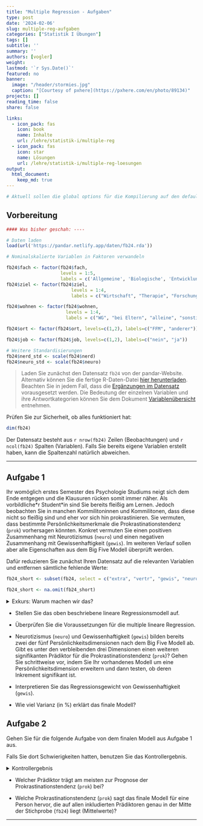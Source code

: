 ```yaml
---
title: "Multiple Regression - Aufgaben" 
type: post
date: '2024-02-06' 
slug: multiple-reg-aufgaben
categories: ["Statistik I Übungen"] 
tags: [] 
subtitle: ''
summary: '' 
authors: [vogler]
weight:
lastmod: '`r Sys.Date()`'
featured: no
banner:
  image: "/header/stormies.jpg"
  caption: "[Courtesy of pxhere](https://pxhere.com/en/photo/89134)"
projects: []
reading_time: false
share: false

links:
  - icon_pack: fas
    icon: book
    name: Inhalte
    url: /lehre/statistik-i/multiple-reg
  - icon_pack: fas
    icon: star
    name: Lösungen
    url: /lehre/statistik-i/multiple-reg-loesungen
output:
  html_document:
    keep_md: true
---
```


```r
# Aktuell sollen die global options für die Kompilierung auf den default Einstellungen gelassen werden
```

## Vorbereitung

```r
#### Was bisher geschah: ----

# Daten laden
load(url('https://pandar.netlify.app/daten/fb24.rda')) 

# Nominalskalierte Variablen in Faktoren verwandeln

fb24$fach <- factor(fb24$fach,
                    levels = 1:5,
                    labels = c('Allgemeine', 'Biologische', 'Entwicklung', 'Klinische', 'Diag./Meth.'))
fb24$ziel <- factor(fb24$ziel,
                        levels = 1:4,
                        labels = c("Wirtschaft", "Therapie", "Forschung", "Andere"))

fb24$wohnen <- factor(fb24$wohnen, 
                      levels = 1:4, 
                      labels = c("WG", "bei Eltern", "alleine", "sonstiges"))

fb24$ort <- factor(fb24$ort, levels=c(1,2), labels=c("FFM", "anderer"))

fb24$job <- factor(fb24$job, levels=c(1,2), labels=c("nein", "ja"))

# Weitere Standardisierungen
fb24$nerd_std <- scale(fb24$nerd)
fb24$neuro_std <- scale(fb24$neuro)
```

> Laden Sie zunächst den Datensatz `fb24` von der pandar-Website. Alternativ können Sie die fertige R-Daten-Datei [<i class="fas fa-download"></i> hier herunterladen](/daten/fb24.rda). Beachten Sie in jedem Fall, dass die [Ergänzungen im Datensatz](/lehre/statistik-i/multiple-reg/#prep) vorausgesetzt werden. Die Bedeutung der einzelnen Variablen und ihre Antwortkategorien können Sie dem Dokument [Variablenübersicht](/lehre/statistik-i/variablen.pdf) entnehmen.

Prüfen Sie zur Sicherheit, ob alles funktioniert hat: 

```r
dim(fb24)
```

Der Datensatz besteht aus `r nrow(fb24)` Zeilen (Beobachtungen) und `r ncol(fb24)` Spalten (Variablen). Falls Sie bereits eigene Variablen erstellt haben, kann die Spaltenzahl natürlich abweichen.


***

## Aufgabe 1

Ihr womöglich erstes Semester des Psychologie Studiums neigt sich dem Ende entgegen und die Klausuren rücken somit immer näher. Als vorbildliche\*r Student\*in sind Sie bereits fleißig am Lernen.
Jedoch beobachten Sie in manchen Kommilitoninnen und Kommilitonen, dass diese nicht so fleißig sind und eher vor sich hin prokrastinieren.
Sie vermuten, dass bestimmte Persönlichkeitsmerkmale die Prokrastinationstendenz (`prok`) vorhersagen könnten. Konkret vermuten Sie einen positiven Zusammenhang mit Neurotizismus (`neuro`) und einen negativen Zusammenhang mit Gewissenhaftigkeit (`gewis`). Im weiteren Verlauf sollen aber alle Eigenschaften aus dem Big Five Modell überprüft werden.

Dafür reduzieren Sie zunächst Ihren Datensatz auf die relevanten Variablen und entfernen sämtliche fehlende Werte:

```r
fb24_short <- subset(fb24, select = c("extra", "vertr", "gewis", "neuro", "offen", "prok"))

fb24_short <- na.omit(fb24_short)
```

<details>

<summary>Exkurs: Warum machen wir das?</summary>

Zum einen fällt es uns so leichter den Überblick über unsere Daten zu behalten.
Zum anderen ist uns bereits im Kapitel [Multiple Regression](/lehre/statistik-i/multiple-reg) eine Fehlermeldung bei der Verwendung des Befehls `anova()` in Kombination mit fehlenden Werten (`NA`) begegnet.
Da wir im Folgenden erneut mit den Big Five Variablen arbeiten, gehen wir dieser Fehlermeldung bereits im Vorhinein aus dem Weg.

```r
#Gibt es mindestens ein fehlenden Wert auf den 6 Variablen?
anyNA(fb24[, c("extra", "vertr", "gewis", "neuro", "offen", "prok")])

#Auf welcher Variable und wie viele NA's gibt es?
summary(fb24[, c("extra", "vertr", "gewis", "neuro", "offen", "prok")])
#ein NA auf vertr
```

</details>

*   Stellen Sie das oben beschriebene lineare Regressionsmodell auf.

*   Überprüfen Sie die Voraussetzungen für die multiple lineare Regression.

*   Neurotizismus (`neuro`) und Gewissenhaftigkeit (`gewis`) bilden bereits zwei der fünf Persönlichkeitsdimensionen nach dem Big Five Modell ab. Gibt es unter den verbleibenden drei Dimensionen einen weiteren signifikanten Prädiktor für die Prokrastinationstendenz (`prok`)? Gehen Sie schrittweise vor, indem Sie Ihr vorhandenes Modell um eine Persönlichkeitsdimension erweitern und dann testen, ob deren Inkrement signifikant ist.

*   Interpretieren Sie das Regressionsgewicht von Gewissenhaftigkeit (`gewis`).

*   Wie viel Varianz (in %) erklärt das finale Modell?


## Aufgabe 2

Gehen Sie für die folgende Aufgabe von dem finalen Modell aus Aufgabe 1 aus.

Falls Sie dort Schwierigkeiten hatten, benutzen Sie das Kontrollergebnis.

<details>

<summary>Kontrollergebnis</summary>

```r
mod_final <- lm(prok ~ neuro + gewis + extra, data = fb24_short)
```

</details>

*   Welcher Prädiktor trägt am meisten zur Prognose der Prokrastinationstendenz (`prok`) bei?

*   Welche Prokrastinationstendenz (`prok`) sagt das finale Modell für eine Person hervor, die auf allen inkludierten Prädiktoren genau in der Mitte der Stichprobe (`fb24`) liegt (Mittelwerte)?


***



